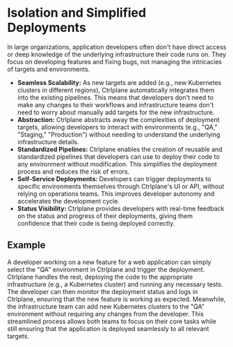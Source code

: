 # Isolation and Simplified Deployments

In large organizations, application developers often don't have
direct access or deep knowledge of the underlying infrastructure their code runs
on. They focus on developing features and fixing bugs, not managing the
intricacies of targets and environments.

- **Seamless Scalability:** As new targets are added (e.g., new
  Kubernetes clusters in different regions), Ctrlplane automatically integrates
  them into the existing pipelines. This means that developers don't need to
  make any changes to their workflows and infrastructure teams don't need to
  worry about manually add targets for the new infrastructure.
- **Abstraction:** Ctrlplane abstracts away the complexities of deployment
  targets, allowing developers to interact with environments (e.g., "QA,"
  "Staging," "Production") without needing to understand the underlying
  infrastructure details.
- **Standardized Pipelines:** Ctrlplane enables the creation of reusable and
  standardized pipelines that developers can use to deploy their code to any
  environment without modification. This simplifies the deployment process and
  reduces the risk of errors.
- **Self-Service Deployments:** Developers can trigger deployments to specific
  environments themselves through Ctrlplane's UI or API, without relying on
  operations teams. This improves developer autonomy and accelerates the
  development cycle.
- **Status Visibility:** Ctrlplane provides developers with real-time feedback
  on the status and progress of their deployments, giving them confidence that
  their code is being deployed correctly.

## Example

A developer working on a new feature for a web application can simply select the
"QA" environment in Ctrlplane and trigger the deployment. Ctrlplane handles the
rest, deploying the code to the appropriate infrastructure (e.g., a Kubernetes
cluster) and running any necessary tests. The developer can then monitor the
deployment status and logs in Ctrlplane, ensuring that the new feature is
working as expected. Meanwhile, the infrastructure team can add new Kubernetes
clusters to the "QA" environment without requiring any changes from the
developer. This streamlined process allows both teams to focus on their core
tasks while still ensuring that the application is deployed seamlessly to all
relevant targets.
